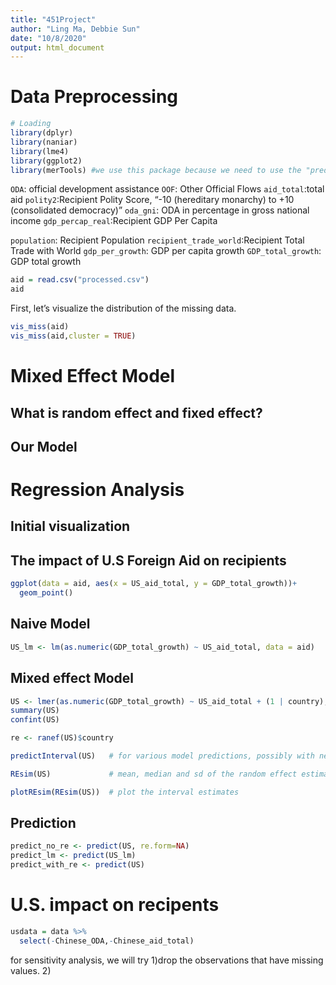 ```yaml
---
title: "451Project"
author: "Ling Ma, Debbie Sun"
date: "10/8/2020"
output: html_document
---
```

# Data Preprocessing
```r
# Loading
library(dplyr)
library(naniar)
library(lme4)
library(ggplot2)
library(merTools) #we use this package because we need to use the "predictInterval" function
```

`ODA`: official development assistance
`OOF`: Other Official Flows
`aid_total`:total aid
`polity2`:Recipient Polity Score,  "-10 (hereditary monarchy) to +10 (consolidated democracy)"
`oda_gni`: ODA in percentage in gross national income
`gdp_percap_real`:Recipient GDP Per Capita

`population`: Recipient Population
`recipient_trade_world`:Recipient Total Trade with World
`gdp_per_growth`: GDP per capita growth
`GDP_total_growth`: GDP total growth

```r
aid = read.csv("processed.csv")
aid
```
First, let's visualize the distribution of the missing data.
```r
vis_miss(aid)
vis_miss(aid,cluster = TRUE)
```

# Mixed Effect Model

## What is random effect and fixed effect?

## Our Model


# Regression Analysis
## Initial visualization 

## The impact of U.S Foreign Aid on recipients
```r
ggplot(data = aid, aes(x = US_aid_total, y = GDP_total_growth))+
  geom_point()
```
## Naive Model
```r
US_lm <- lm(as.numeric(GDP_total_growth) ~ US_aid_total, data = aid)
```

## Mixed effect Model
```r
US <- lmer(as.numeric(GDP_total_growth) ~ US_aid_total + (1 | country), data = aid)
summary(US)
confint(US)
```
```r
re <- ranef(US)$country

```


```r
predictInterval(US)   # for various model predictions, possibly with new data

REsim(US)             # mean, median and sd of the random effect estimates

plotREsim(REsim(US))  # plot the interval estimates
```

## Prediction
```r
predict_no_re <- predict(US, re.form=NA)
predict_lm <- predict(US_lm)
predict_with_re <- predict(US)
```




# U.S. impact on recipents

```r
usdata = data %>%
  select(-Chinese_ODA,-Chinese_aid_total)
```
for sensitivity analysis, we will try 1)drop the observations that have missing values. 2)



























